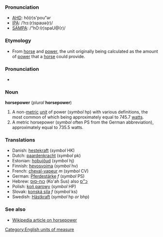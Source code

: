 ===Pronunciation===
*[[AHD]]: hô(r)s'pou"ər
*[[IPA]]: /ˈhɔː(r)spaʊə(r)/
*[[SAMPA]]: /"hO:(r)spaU@(r)/

===Etymology===
*From [[horse]] and [[power]], the unit originally being calculated as the amount of [[power]] that a [[horse]] could provide.

===Pronunciation===
*{{audio|en-us-horsepower.ogg|Audio (US)}}

===Noun===
'''horsepower''' (''plural'' '''horsepower''')

#A non-[[metric]] [[unit]] of power (''symbol'' hp) with various definitions, the most common of which being approximately equal to 745.7 [[watt]]s.
#A metric horsepower (''symbol'' often PS from the German abbreviation), approximately equal to 735.5 watts.

===Translations===
*Danish: [[hestekraft]] (''symbol'' HK)
*Dutch: [[paardenkracht]] (''symbol'' pk)
*Estonian: [[hobujõud]] (''symbol'' hj)
*Finnish: [[hevosvoima]] (''symbol'' hv)
*French: [[cheval-vapeur]] ''m'' (''symbol'' CV)
*German: [[Pferdestärke]] ''f'' (''symbol'' PS)
*Hebrew: [[כוח-סוס]] (Ko'ah Sus) also [[כ״ס]]
*Polish: [[koń parowy]] (''symbol'' HP)
*Slovak: [[konská sila]] ''f'' (''symbol'' ks)
*Swedish: [[Hästkraft]] (''symbol'' hp ''or'' bhp)

===See also===
*[[en:Horsepower|Wikipedia article on horsepower]]

[[Category:English units of measure]]